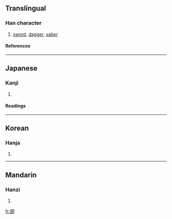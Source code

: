 {{see|劍}}

==Translingual==
===Han character===
{{Han char|rn=18|rad=刀|as=14|sn=16|four=|canj=人人尸竹戈 (OOSHI)}}
# [[sword]], [[dagger]], [[saber]]
====References====
{{Han ref|kx=0145.090|dkj=02243|dj=0327.010|hdz=10360.070|uh=5292|ud=21138}}
----
==Japanese==
===Kanji===
{{ja-kanji|grade=|rs=刀14}}
# {{defn|Japanese}} 
====Readings====
{{ja-readings|on=[[けん]] (ken)|kun=[[つるぎ]] (tsurugi)}}
----
==Korean==
===Hanja===
{{ko-hanja|hangeul=[[검]]|rv=geom|mr=kŏm}}
# {{defn|Korean}}
----
==Mandarin==
===Hanzi===
{{cmn-hanzi|pin=[[jiàn]] ([[jian4]])|wg=chien<sup>4</sup>}}
# {{defn|Mandarin}}

[[fr:劒]]